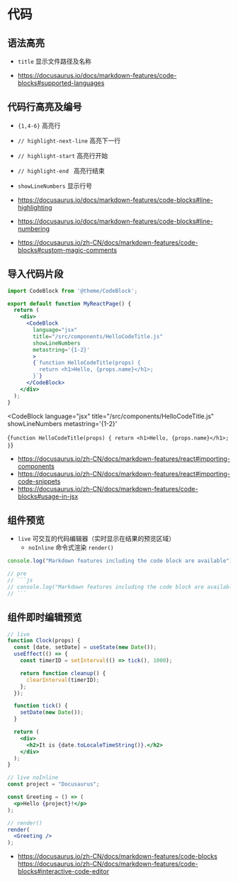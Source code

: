 # 代码

## 语法高亮

- `title` 显示文件路径及名称

- https://docusaurus.io/docs/markdown-features/code-blocks#supported-languages

## 代码行高亮及编号

- `{1,4-6}` 高亮行
- `// highlight-next-line` 高亮下一行
- `// highlight-start` 高亮行开始
- `// highlight-end ` 高亮行结束
- `showLineNumbers` 显示行号

- https://docusaurus.io/docs/markdown-features/code-blocks#line-highlighting
- https://docusaurus.io/docs/markdown-features/code-blocks#line-numbering
- https://docusaurus.io/zh-CN/docs/markdown-features/code-blocks#custom-magic-comments

## 导入代码片段

```jsx
import CodeBlock from '@theme/CodeBlock';

export default function MyReactPage() {
  return (
    <div>
      <CodeBlock
        language="jsx"
        title="/src/components/HelloCodeTitle.js"
        showLineNumbers
        metastring='{1-2}'
        >
        {`function HelloCodeTitle(props) {
          return <h1>Hello, {props.name}</h1>;
        }`}
      </CodeBlock>
    </div>
  );
}
```


<CodeBlock
  language="jsx"
  title="/src/components/HelloCodeTitle.js"
  showLineNumbers
  metastring='{1-2}'
  >
  {`function HelloCodeTitle(props) {
  return <h1>Hello, {props.name}</h1>;
}`}
</CodeBlock>

- https://docusaurus.io/zh-CN/docs/markdown-features/react#importing-components
- https://docusaurus.io/zh-CN/docs/markdown-features/react#importing-code-snippets
- https://docusaurus.io/zh-CN/docs/markdown-features/code-blocks#usage-in-jsx


## 组件预览

- `live` 可交互的代码编辑器（实时显示在结果的预览区域）
  - `noInline` 命令式渲染 `render()`

```js  title="/src/components/HelloCodeTitle.js" showLineNumbers {1}
console.log("Markdown features including the code block are available");
```

```js
// pre
// ```js
// console.log("Markdown features including the code block are available");
// ```
```

## 组件即时编辑预览

```jsx live
// live
function Clock(props) {
  const [date, setDate] = useState(new Date());
  useEffect(() => {
    const timerID = setInterval(() => tick(), 1000);

    return function cleanup() {
      clearInterval(timerID);
    };
  });

  function tick() {
    setDate(new Date());
  }

  return (
    <div>
      <h2>It is {date.toLocaleTimeString()}.</h2>
    </div>
  );
}
```

```jsx live noInline
// live noInline
const project = "Docusaurus";

const Greeting = () => (
  <p>Hello {project}!</p>
);

// render()
render(
  <Greeting />
);
```

- https://docusaurus.io/zh-CN/docs/markdown-features/code-blocks
https://docusaurus.io/zh-CN/docs/markdown-features/code-blocks#interactive-code-editor
